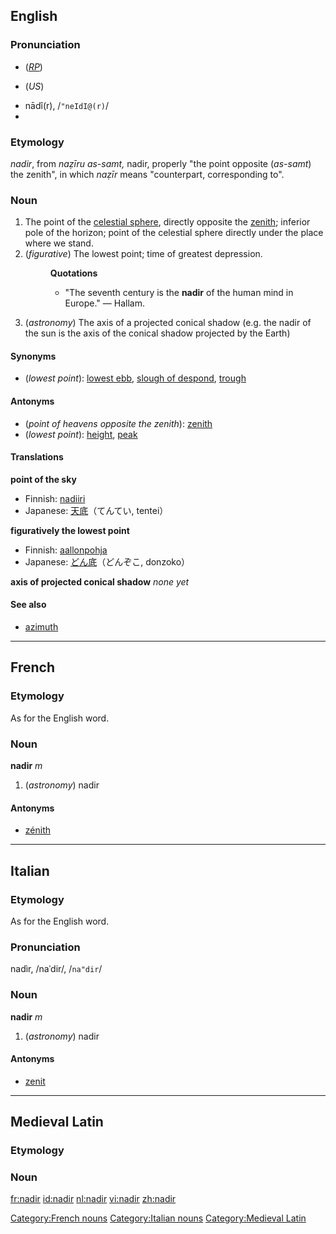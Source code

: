 {{see|Nadir}}
{{wikipedia}}

==English==
===Pronunciation===
*{{IPA|/ˈneɪdɪə/}} (''[[RP]]'')
*{{IPA|/ˈneɪdɪr/}} (''US'')
*nādî(r), /<tt>"neIdI@(r)</tt>/
*{{audio|en-us-nadir.ogg|Audio (US)}}

===Etymology===
{{ML.}} ''nadir'', from {{Arab.}} 
{{ARchar|[[نظير اسمت|نَظِيرُ السَّمْت]]}} ''naẓīru as-samt,'' nadir, properly "the point opposite 
{{ARchar|[[سمت|السَمْتُ]]}} (''as-samt'') the zenith", in which 
{{ARchar|[[نظير|نَظِير]]}} ''naẓīr'' means "counterpart, corresponding to".

===Noun===
{{en-noun}}

#The point of the [[celestial sphere]], directly opposite the [[zenith]]; inferior pole of the horizon; point of the celestial sphere directly under the place where we stand.
#(''figurative'') The lowest point; time of greatest depression.
#:'''Quotations'''
#:*"The seventh century is the '''nadir''' of the human mind in Europe." &mdash; Hallam.
#(''astronomy'') The axis of a projected conical shadow (e.g. the nadir of the sun is the axis of the conical shadow projected by the Earth)

====Synonyms====
*(''lowest point''): [[lowest ebb]], [[slough of despond]], [[trough]]

====Antonyms====
*(''point of heavens opposite the zenith''): [[zenith]]
*(''lowest point''): [[height]], [[peak]]

====Translations====
'''point of the sky'''
{{top}}
*Finnish: [[nadiiri]]
*Japanese: [[天底]]（てんてい, tentei）
{{mid}}
{{bottom}}

'''figuratively the lowest point'''
{{top}}
*Finnish: [[aallonpohja]]
*Japanese: [[どん底]]（どんぞこ, donzoko）
{{mid}}
{{bottom}}

'''axis of projected conical shadow'''
{{top}}
''none yet''
{{mid}}
{{bottom}}

====See also====
*[[azimuth]]

----

==French==

===Etymology===
As for the English word.

===Noun===
'''nadir''' ''m''

#(''astronomy'') nadir

====Antonyms====
*[[zénith]]

----

==Italian==

===Etymology===
As for the English word.

===Pronunciation===
nadìr, /naˈdir/, /<tt>na"dir</tt>/

===Noun===
'''nadir''' ''m''

#(''astronomy'') nadir

====Antonyms====
*[[zenit]]
----
==Medieval Latin==
===Etymology===
===Noun===


[[Category:French nouns]]
[[Category:Italian nouns]]
[[Category:Medieval Latin]]

[[fr:nadir]]
[[id:nadir]]
[[nl:nadir]]
[[vi:nadir]]
[[zh:nadir]]